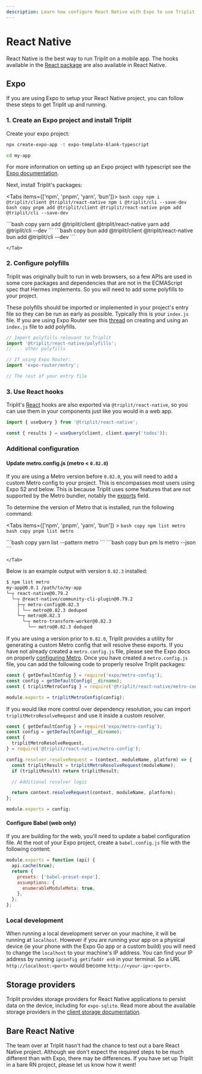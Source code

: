 ```yaml
---
description: Learn how configure React Native with Expo to use Triplit in your mobile app.
---
```



# React Native

React Native is the best way to run Triplit on a mobile app. The hooks available in the [React package](/frameworks/react) are also available in React Native.

## Expo

If you are using Expo to setup your React Native project, you can follow these steps to get Triplit up and running.

### 1. Create an Expo project and install Triplit

Create your expo project:

```bash
npx create-expo-app -t expo-template-blank-typescript

cd my-app
```

For more information on setting up an Expo project with typescript see the [Expo documentation](https://docs.expo.dev/guides/typescript/).

Next, install Triplit's packages:

<Tabs items={['npm', 'pnpm', 'yarn', 'bun']}>
  <Tab>
    ```bash copy
    npm i @triplit/client @triplit/react-native
    npm i @triplit/cli --save-dev
    ```
  </Tab>
  <Tab>
    ```bash copy
    pnpm add @triplit/client @triplit/react-native
    pnpm add @triplit/cli --save-dev
    ```

  </Tab>
  <Tab>
    ```bash copy
    yarn add @triplit/client @triplit/react-native
    yarn add @triplit/cli --dev
    ```

  </Tab>
  <Tab>
    ```bash copy
    bun add @triplit/client @triplit/react-native
    bun add @triplit/cli --dev
    ```
    
    </Tab>
</Tabs>

### 2. Configure polyfills

Triplit was originally built to run in web browsers, so a few APIs are used in some core packages and dependencies that are not in the ECMAScript spec that Hermes implements. So you will need to add some polyfills to your project.

These polyfills should be imported or implemented in your project's entry file so they can be run as early as possible. Typically this is your `index.js` file. If you are using Expo Router see this [thread](https://github.com/expo/expo/discussions/25122) on creating and using an `index.js` file to add polyfills.

```javascript
// Import polyfills relevant to Triplit
import '@triplit/react-native/polyfills';
// ... other polyfills

// If using Expo Router:
import 'expo-router/entry';

// The rest of your entry file
```

### 3. Use React hooks

Triplit's [React](/frameworks/react) hooks are also exported via `@triplit/react-native`, so you can use them in your components just like you would in a web app.

```typescript
import { useQuery } from '@triplit/react-native';

const { results } = useQuery(client, client.query('todos'));
```

### Additional configuration

#### Update metro.config.js (metro \< `0.82.0`)

If you are using a Metro version before `0.82.0`, you will need to add a custom Metro config to your project. This is encompasses most users using Expo 52 and below. This is because Triplit uses some features that are not supported by the Metro bundler, notably the [exports](https://nodejs.org/docs/latest-v18.x/api/packages.html#package-entry-points) field.

To determine the version of Metro that is installed, run the following command:

<Tabs items={['npm', 'pnpm', 'yarn', 'bun']} >
  <Tab>
    ```bash copy
    npm list metro
    ```
  </Tab>
  <Tab>
    ```bash copy
    pnpm list metro
    ```

  </Tab>
  <Tab>
    ```bash copy
    yarn list --pattern metro
    ```

  </Tab>
  <Tab>
    ```bash copy
    bun pm ls metro --json
    ```

    </Tab>

</Tabs>

Below is an example output with version `0.82.3` installed:

```bash {7}
$ npm list metro
my-app@0.0.1 /path/to/my-app
└─┬ react-native@0.79.2
  └─┬ @react-native/community-cli-plugin@0.79.2
    ├─┬ metro-config@0.82.3
    │ └── metro@0.82.3 deduped
    └─┬ metro@0.82.3
      └─┬ metro-transform-worker@0.82.3
        └── metro@0.82.3 deduped
```

If you are using a version prior to `0.82.0`, Triplit provides a utility for generating a custom Metro config that will resolve these exports. If you have not already created a `metro.config.js` file, please see the Expo docs on properly [configuring Metro](https://docs.expo.dev/guides/customizing-metro/). Once you have created a `metro.config.js` file, you can add the following code to properly resolve Triplit packages:

```javascript
const { getDefaultConfig } = require('expo/metro-config');
const config = getDefaultConfig(__dirname);
const { triplitMetroConfig } = require('@triplit/react-native/metro-config');

module.exports = triplitMetroConfig(config);
```

If you would like more control over dependency resolution, you can import `triplitMetroResolveRequest` and use it inside a custom resolver.

```javascript
const { getDefaultConfig } = require('expo/metro-config');
const config = getDefaultConfig(__dirname);
const {
  triplitMetroResolveRequest,
} = require('@triplit/react-native/metro-config');

config.resolver.resolveRequest = (context, moduleName, platform) => {
  const triplitResult = triplitMetroResolveRequest(moduleName);
  if (triplitResult) return triplitResult;

  // Additional resolver logic

  return context.resolveRequest(context, moduleName, platform);
};

module.exports = config;
```

#### Configure Babel (web only)

If you are building for the web, you'll need to update a babel configuration file. At the root of your Expo project, create a `babel.config.js` file with the following content:

```javascript
module.exports = function (api) {
  api.cache(true);
  return {
    presets: ['babel-preset-expo'],
    assumptions: {
      enumerableModuleMeta: true,
    },
  };
};
```

### Local development

When running a local development server on your machine, it will be running at `localhost`. However if you are running your app on a physical device (ie your phone with the Expo Go app or a custom build) you will need to change the `localhost` to your machine's IP address. You can find your IP address by running `ipconfig getifaddr en0` in your terminal. So a URL `http://localhost:<port>` would become `http://<your-ip>:<port>`.

## Storage providers

Triplit provides storage providers for React Native applications to persist data on the device, including for `expo-sqlite`. Read more about the available storage providers in the [client storage documentation](/client/storage#in-react-native).

## Bare React Native

The team over at Triplit hasn't had the chance to test out a bare React Native project. Although we don't expect the required steps to be much different than with Expo, there may be differences. If you have set up Triplit in a bare RN project, please let us know how it went!
